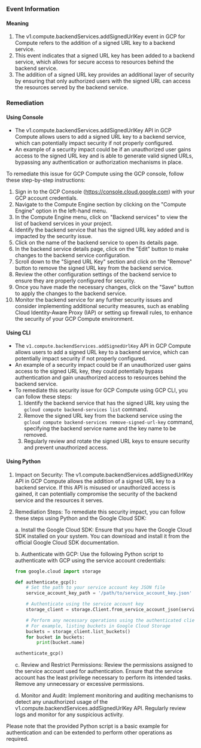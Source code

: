 
### Event Information

#### Meaning

1. The v1.compute.backendServices.addSignedUrlKey event in GCP for Compute refers to the addition of a signed URL key to a backend service.
2. This event indicates that a signed URL key has been added to a backend service, which allows for secure access to resources behind the backend service.
3. The addition of a signed URL key provides an additional layer of security by ensuring that only authorized users with the signed URL can access the resources served by the backend service.

### Remediation

#### Using Console

- The v1.compute.backendServices.addSignedUrlKey API in GCP Compute allows users to add a signed URL key to a backend service, which can potentially impact security if not properly configured.
- An example of a security impact could be if an unauthorized user gains access to the signed URL key and is able to generate valid signed URLs, bypassing any authentication or authorization mechanisms in place.

To remediate this issue for GCP Compute using the GCP console, follow these step-by-step instructions:

1. Sign in to the GCP Console (https://console.cloud.google.com) with your GCP account credentials.
2. Navigate to the Compute Engine section by clicking on the "Compute Engine" option in the left-hand menu.
3. In the Compute Engine menu, click on "Backend services" to view the list of backend services in your project.
4. Identify the backend service that has the signed URL key added and is impacted by the security issue.
5. Click on the name of the backend service to open its details page.
6. In the backend service details page, click on the "Edit" button to make changes to the backend service configuration.
7. Scroll down to the "Signed URL Key" section and click on the "Remove" button to remove the signed URL key from the backend service.
8. Review the other configuration settings of the backend service to ensure they are properly configured for security.
9. Once you have made the necessary changes, click on the "Save" button to apply the changes to the backend service.
10. Monitor the backend service for any further security issues and consider implementing additional security measures, such as enabling Cloud Identity-Aware Proxy (IAP) or setting up firewall rules, to enhance the security of your GCP Compute environment.

#### Using CLI

- The `v1.compute.backendServices.addSignedUrlKey` API in GCP Compute allows users to add a signed URL key to a backend service, which can potentially impact security if not properly configured.
- An example of a security impact could be if an unauthorized user gains access to the signed URL key, they could potentially bypass authentication and gain unauthorized access to resources behind the backend service.
- To remediate this security issue for GCP Compute using GCP CLI, you can follow these steps:
  1. Identify the backend service that has the signed URL key using the `gcloud compute backend-services list` command.
  2. Remove the signed URL key from the backend service using the `gcloud compute backend-services remove-signed-url-key` command, specifying the backend service name and the key name to be removed.
  3. Regularly review and rotate the signed URL keys to ensure security and prevent unauthorized access.

#### Using Python

1. Impact on Security: The v1.compute.backendServices.addSignedUrlKey API in GCP Compute allows the addition of a signed URL key to a backend service. If this API is misused or unauthorized access is gained, it can potentially compromise the security of the backend service and the resources it serves.

2. Remediation Steps: To remediate this security impact, you can follow these steps using Python and the Google Cloud SDK:

   a. Install the Google Cloud SDK: Ensure that you have the Google Cloud SDK installed on your system. You can download and install it from the official Google Cloud SDK documentation.

   b. Authenticate with GCP: Use the following Python script to authenticate with GCP using the service account credentials:

      ```python
      from google.cloud import storage

      def authenticate_gcp():
          # Set the path to your service account key JSON file
          service_account_key_path = '/path/to/service_account_key.json'

          # Authenticate using the service account key
          storage_client = storage.Client.from_service_account_json(service_account_key_path)

          # Perform any necessary operations using the authenticated client
          # For example, listing buckets in Google Cloud Storage
          buckets = storage_client.list_buckets()
          for bucket in buckets:
              print(bucket.name)

      authenticate_gcp()
      ```

   c. Review and Restrict Permissions: Review the permissions assigned to the service account used for authentication. Ensure that the service account has the least privilege necessary to perform its intended tasks. Remove any unnecessary or excessive permissions.

   d. Monitor and Audit: Implement monitoring and auditing mechanisms to detect any unauthorized usage of the v1.compute.backendServices.addSignedUrlKey API. Regularly review logs and monitor for any suspicious activity.

Please note that the provided Python script is a basic example for authentication and can be extended to perform other operations as required.

